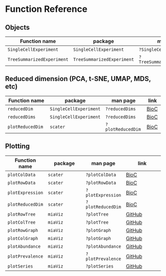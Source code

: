# Function Reference {#sec-function-ref}

## Objects

| Function name                 | package                       | man page                          | link |
|---------------                |---------                      |-------------                      |------|
| `SingleCellExperiment`        | `SingleCellExperiment`        | `?SingleCellExperiment`           | [BioC](https://doi.org/doi:10.18129/B9.bioc.SingleCellExperiment) |
| `TreeSummarizedExperiment`    | `TreeSummarizedExperiment`    | `?TreeSummarizedExperiment`       | [BioC](https://doi.org/doi:10.18129/B9.bioc.TreeSummarizedExperiment) |

## Reduced dimension (PCA, t-SNE, UMAP, MDS, etc)

| Function name         | package                       | man page          | link |
|---------------        |---------                      |-------------      |------|
| `reducedDim`          | `SingleCellExperiment`        | `?reducedDims`    | [BioC](https://doi.org/doi:10.18129/B9.bioc.SingleCellExperiment) |
| `reducedDims`         | `SingleCellExperiment`        | `?reducedDims`    | [BioC](https://doi.org/doi:10.18129/B9.bioc.SingleCellExperiment) |
| `plotReducedDim`      | `scater`                      | `?plotReducedDim` | [BioC](https://doi.org/doi:10.18129/B9.bioc.scater) |

## Plotting

| Function name         | package                       | man page          | link                                                     |
|---                    |---                            |---                |---                                                       |
| `plotColData`         | `scater`                      | `?plotColData`    | [BioC](https://doi.org/doi:10.18129/B9.bioc.scater)      |
| `plotRowData`         | `scater`                      | `?plotRowData`    | [BioC](https://doi.org/doi:10.18129/B9.bioc.scater)      |
| `plotExpression`      | `scater`                      | `?plotExpression` | [BioC](https://doi.org/doi:10.18129/B9.bioc.scater)      |
| `plotReducedDim`      | `scater`                      | `?plotReducedDim` | [BioC](https://doi.org/doi:10.18129/B9.bioc.scater)      |
| `plotRowTree`         | `miaViz`                      | `?plotTree`       | [GitHub](https://github.com/microbiome/miaViz)           |
| `plotColTree`         | `miaViz`                      | `?plotTree`       | [GitHub](https://github.com/microbiome/miaViz)           |
| `plotRowGraph`        | `miaViz`                      | `?plotGraph`      | [GitHub](https://github.com/microbiome/miaViz)           |
| `plotColGraph`        | `miaViz`                      | `?plotGraph`      | [GitHub](https://github.com/microbiome/miaViz)           |
| `plotAbundance`       | `miaViz`                      | `?plotAbundance`  | [GitHub](https://github.com/microbiome/miaViz)           |
| `plotPrevalence`      | `miaViz`                      | `?plotPrevalence` | [GitHub](https://github.com/microbiome/miaViz)      |
| `plotSeries`          | `miaViz`                      | `?plotSeries`     | [GitHub](https://github.com/microbiome/miaViz)              |


